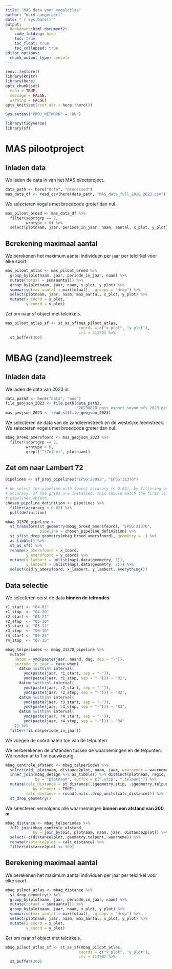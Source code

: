 ```yaml
---
title: "MAS data voor vogelatlas"
author: "Ward Langeraert"
date: "`r Sys.Date()`"
output:
  bookdown::html_document2:
    code_folding: hide
    toc: true
    toc_float: true
    toc_collapsed: true
editor_options: 
  chunk_output_type: console
---
```


```r
renv::restore()
library(knitr)
library(here)
opts_chunk$set(
  echo = TRUE,
  message = FALSE,
  warning = FALSE)
opts_knit$set(root.dir = here::here())
```


```r
Sys.setenv("PROJ_NETWORK" = "ON")

library(tidyverse)
library(sf)
```

# MAS pilootproject
## Inladen data

We laden de data in van het MAS pilootproject.

```r
data_path <- here("data", "processed")
mas_data_df <- read_csv(here(data_path, "MAS_data_full_2018_2023.csv"))
```

We selecteren vogels met broedcode groter dan nul.

```r
mas_piloot_broed <- mas_data_df %>%
  filter(soortgrp == 2,
         wrntype > 0) %>%
  select(plotnaam, jaar, periode_in_jaar, naam, aantal, x_plot, y_plot)
```


## Berekening maximaal aantal

We berekenen het maximum aantal individuen per jaar per telcirkel voor elke soort.

```r
mas_piloot_atlas <- mas_piloot_broed %>% 
  group_by(plotnaam, jaar, periode_in_jaar, naam) %>%
  mutate(totaal = sum(aantal)) %>%
  group_by(plotnaam, jaar, naam, x_plot, y_plot) %>%
  summarise(max_aantal = max(totaal), .groups = "drop") %>%
  select(plotnaam, jaar, naam, max_aantal, x_plot, y_plot) %>%
  mutate(x_coord = x_plot,
         y_coord = y_plot)
```

Zet om naar sf object met telcirkels.

```r
mas_piloot_atlas_sf <- st_as_sf(mas_piloot_atlas,
                                coords = c("x_plot", "y_plot"),
                                crs = 31370) %>%
  st_buffer(300)
```


# MBAG (zand)leemstreek
## Inladen data

We laden de data van 2023 in.

```r
data_path2 <- here("data", "mas")
file_geojson_2023 <- file.path(data_path2, 
                               "20230810_qgis_export_sovon_wfs_2023.geojson")
mas_geojson_2023 <- read_sf(file_geojson_2023)
```

We selecteren de data van de zandleemstreek en de westelijke leemstreek.
We selecteren vogels met broedcode groter dan nul.

```r
mbag_broed_amersfoord <- mas_geojson_2023 %>%
  filter(soortgrp == 2,
         wrntype > 0,
         grepl("^(Zn|Lm)", plotnaam))
```

## Zet om naar Lambert 72

```r
pipelines <- sf_proj_pipelines("EPSG:28992", "EPSG:31370")
```

```r
# We select the pipeline with lowest accuracy (< 0.02), by filtering on
# accuracy. If the grids are installed, this should match the first line of the
# pipelines object.
chosen_pipeline_definition <- pipelines %>%
  filter(accuracy < 0.02) %>% 
  pull(definition)

mbag_31370_pipeline <- 
  st_transform(st_geometry(mbag_broed_amersfoord), "EPSG:31370",
               pipeline = chosen_pipeline_definition) %>% 
  st_sf(st_drop_geometry(mbag_broed_amersfoord), geometry = .) %>% 
  as_tibble() %>% 
  st_as_sf() %>%
  rename(x_amersfoord = x_coord,
         y_amersfoord = y_coord) %>%
  mutate(x_lambert = unlist(map(.data$geometry, 1)),
         y_lambert = unlist(map(.data$geometry, 2))) %>%
  select(oid:y_amersfoord, x_lambert, y_lambert, everything())
```

## Data selectie

We selecteren eerst de data **binnen de telrondes**.

```r
r1_start <- "04-01"
r1_stop  <- "04-20"
r2_start <- "04-21"
r2_stop  <- "05-10"
r3_start <- "05-11"
r3_stop  <- "06-10"
r4_start <- "06-21"
r4_stop  <- "07-15"

mbag_telperiodes <- mbag_31370_pipeline %>%
  mutate(
    datum = ymd(paste(jaar, maand, dag, sep = "-")),
    periode_in_jaar = case_when(
      datum %within% interval(
        ymd(paste(jaar, r1_start, sep = "-")),
        ymd(paste(jaar, r1_stop, sep = "-"))) ~ "R1",
      datum %within% interval(
        ymd(paste(jaar, r2_start, sep = "-")),
        ymd(paste(jaar, r2_stop, sep = "-"))) ~ "R2",
      datum %within% interval(
        ymd(paste(jaar, r3_start, sep = "-")),
        ymd(paste(jaar, r3_stop, sep = "-"))) ~ "R3",
      datum %within% interval(
        ymd(paste(jaar, r4_start, sep = "-")),
        ymd(paste(jaar, r4_stop, sep = "-"))) ~ "R4"
    )) %>%
  filter(!is.na(periode_in_jaar))
```

We voegen de coördinaten toe van de telpunten.



We herberekenen de afstanden tussen de waarnemingen en de telpunten. We ronden af to 1 m nauwkeurig.

```r
mbag_controle_afstand <- mbag_telperiodes %>%
  select(oid, plotnaam, distance2plot, naam, jaar, waarnemer = waarneme) %>%
  inner_join(mbag_design %>% as_tibble() %>% distinct(plotnaam, regio, geometry),
             by = "plotnaam", suffix = c(".stip", ".telpunt")) %>%
  mutate(calc_distance = st_distance(.$geometry.stip, .$geometry.telpunt,
            by_element = TRUE),
         calc_distance = round(units::drop_units(calc_distance))) %>%
  st_drop_geometry()
```

We selecteren vervolgens alle waarnemingen **binnen een afstand van 300 m**.

```r
mbag_distance <- mbag_telperiodes %>%
  full_join(mbag_controle_afstand, 
            by = join_by(oid, plotnaam, naam, jaar, distance2plot)) %>%
  select(-c(distance2plot, geometry.telpunt, waarneme)) %>%
  rename(distance2plot = calc_distance) %>%
  filter(distance2plot <= 300)
```

## Berekening maximaal aantal

We berekenen het maximum aantal individuen per jaar per telcirkel voor elke soort.

```r
mbag_piloot_atlas <- mbag_distance %>%
  st_drop_geometry() %>%
  group_by(plotnaam, jaar, periode_in_jaar, naam) %>%
  mutate(totaal = sum(aantal)) %>%
  group_by(plotnaam, jaar, naam, x_plot, y_plot) %>%
  summarise(max_aantal = max(totaal), .groups = "drop") %>%
  select(plotnaam, jaar, naam, max_aantal, x_plot, y_plot) %>%
  mutate(x_coord = x_plot,
         y_coord = y_plot)
```

Zet om naar sf object met telcirkels.

```r
mbag_piloot_atlas_sf <- st_as_sf(mbag_piloot_atlas,
                                coords = c("x_plot", "y_plot"),
                                crs = 31370) %>%
  st_buffer(300)
```
